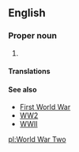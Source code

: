 ==English==
{{wikipedia}}

===Proper noun===
{{en-proper noun|head=[[world war|World War]] [[II]]}}

# {{alternative spelling of|World War II|lang=en}}

====Translations====
{{trans-see|World War II}}

====See also====
* [[First World War]]
* [[WW2]]
* [[WWII]]

[[pl:World War Two]]